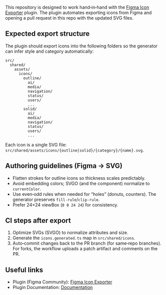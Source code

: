 
<Meta title="Docs/Integrations/Figma Plugin" />

<Title>Figma Plugin</Title>

This repository is designed to work hand‑in‑hand with the [Figma Icon Exporter](https://www.figma.com/community/plugin/1533548616572213704/figma-icon-exporter) plugin. The plugin automates exporting icons from Figma and opening a pull request in this repo with the updated SVG files.

## Expected export structure

The plugin should export icons into the following folders so the generator can infer style and category automatically:

```
src/
  shared/
    assets/
      icons/
        outline/
          ai/
          media/
          navigation/
          status/
          users/
          ...
        solid/
          ai/
          media/
          navigation/
          status/
          users/
          ...
```

Each icon is a single SVG file: `src/shared/assets/icons/{outline|solid}/{category}/{name}.svg`.

## Authoring guidelines (Figma → SVG)

- Flatten strokes for outline icons so thickness scales predictably.
- Avoid embedding colors; SVGO (and the component) normalize to `currentColor`.
- Use even‑odd rules when needed for “holes” (donuts, counters). The generator preserves `fill-rule`/`clip-rule`.
- Prefer 24×24 viewBox (`0 0 24 24`) for consistency.

## CI steps after export

1. Optimize SVGs (SVGO) to normalize attributes and size.
2. Generate the `icons.generated.ts` map in `src/shared/icons`.
3. Auto‑commit changes back to the PR branch (for same‑repo branches). For forks, the workflow uploads a patch artifact and comments on the PR.

## Useful links

- Plugin (Figma Community): [Figma Icon Exporter](https://www.figma.com/community/plugin/1533548616572213704/figma-icon-exporter)
- Plugin Documentation: [Documentation](https://sofian-design.github.io/fivra/)
